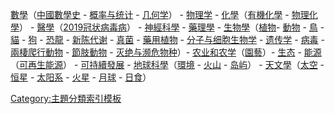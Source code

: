 [[Portal:数学|數學]]（[[Portal:中国数学史|中國數學史]] - [[Portal:概率与统计|概率与统计]] - [[Portal:几何学|几何学]]） - [[Portal:物理学|物理学]] - [[Portal:化学|化學]]（[[Portal:有机化学|有機化學]] - [[Portal:物理化學|物理化學]]） - [[Portal:醫學|醫學]]（[[Portal:2019冠状病毒病|2019冠状病毒病]]） - [[Portal:神經科學|神經科學]] - [[Portal:藥理學|藥理學]] - [[Portal:生物學|生物學]]（[[Portal:植物|植物]]- [[Portal:动物|動物]] - [[Portal:鸟|鳥]] - [[Portal:貓|貓]] - [[Portal:狗|狗]] - [[Portal:恐龙|恐龍]] - [[Portal:新陈代谢|新陈代谢]] - [[Portal:真菌|真菌]] - [[Portal:藥用植物|藥用植物]] - [[Portal:分子与细胞生物学|分子与细胞生物学]] - [[Portal:遗传学|遗传学]] - [[Portal:病毒|病毒]] - [[Portal:兩棲爬行動物|兩棲爬行動物]] - [[Portal:节肢动物|節肢動物]] - [[Portal:灭绝与濒危物种|灭绝与濒危物种]]）- [[Portal:农业和农学|农业和农学]]（[[Portal:園藝|園藝]]）- [[Portal:生态|生态]] - [[Portal:能源|能源]]（[[Portal:可再生能源|可再生能源]]） - [[Portal:可持续发展|可持續發展]] - [[Portal:地球科學|地球科學]]（[[Portal:環境|環境]] - [[Portal:火山|火山]] - [[Portal:岛屿|岛屿]]） - [[Portal:天文学|天文學]]（[[Portal:太空|太空]] - [[Portal:恒星|恒星]] - [[Portal:太阳系|太阳系]] - [[Portal:火星|火星]] - [[Portal:月球|月球]] - [[Portal:日食|日食]]）<noinclude>[[Category:主題分類索引模板]]</noinclude>